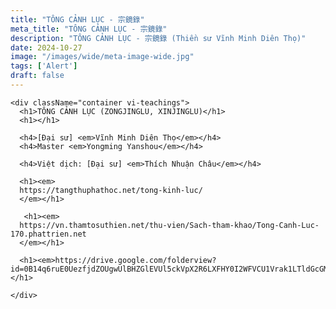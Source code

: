 ```yaml
---
title: "TÔNG CẢNH LỤC - 宗鏡錄"
meta_title: "TÔNG CẢNH LỤC - 宗鏡錄"
description: "TÔNG CẢNH LỤC - 宗鏡錄 (Thiền sư Vĩnh Minh Diên Thọ)"
date: 2024-10-27
image: "/images/wide/meta-image-wide.jpg"
tags: ['Alert']
draft: false
---
```


<div className="grid bg-body dark:bg-darkmode-body">

    <div className="container vi-teachings">
      <h1>TÔNG CẢNH LỤC (ZONGJINGLU, XINJINGLU)</h1>
      <h1></h1>

      <h4>[Đại sư] <em>Vĩnh Minh Diên Thọ</em></h4>
      <h4>Master <em>Yongming Yanshou</em></h4>

      <h4>Việt dịch: [Đại sư] <em>Thích Nhuận Châu</em></h4>

      <h1><em>
      https://tangthuphathoc.net/tong-kinh-luc/
      </em></h1>

       <h1><em>
      https://vn.thamtosuthien.net/thu-vien/Sach-tham-khao/Tong-Canh-Luc-170.phattrien.net
      </em></h1>

      <h1><em>https://drive.google.com/folderview?id=0B14q6ruE0UezfjdZOUgwUlBHZGlEVUl5ckVpX2R6LXFHY0I2WFVCU1Vrak1LTldGcGM1VkU&usp=sharing</em></h1>

    </div>

</div>


